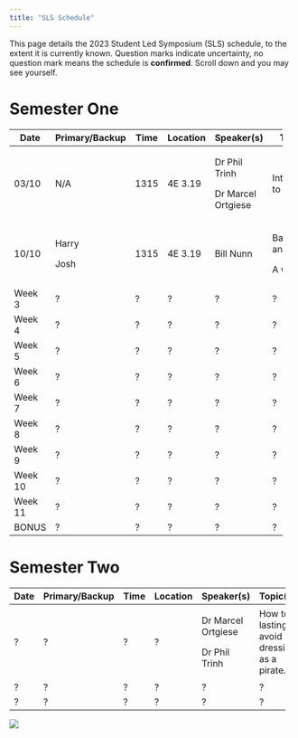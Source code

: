 ```yaml
---
title: "SLS Schedule"
---
```


This page details the 2023 Student Led Symposium (SLS) schedule, to the extent it is currently known. Question marks indicate uncertainty, no question mark means the schedule is **confirmed**. Scroll down and you may see yourself.

# Semester One

+----------+----------------+----------+----------+--------------------+-----------------------+
| Date     | Primary/Backup | Time     | Location | Speaker(s)         | Topic(s)              |
+==========+================+==========+==========+====================+=======================+
| 03/10    | N/A            | 1315     | 4E 3.19  | Dr Phil Trinh      | Introduction to SLS.  |
|          |                |          |          |                    |                       |
|          |                |          |          | Dr Marcel Ortgiese |                       |
+----------+----------------+----------+----------+--------------------+-----------------------+
| 10/10    | Harry          | 1315     | 4E 3.19  | Bill Nunn          | Basic Git and GitHub. |
|          |                |          |          |                    |                       |
|          | Josh           |          |          |                    | A website.            |
+----------+----------------+----------+----------+--------------------+-----------------------+
| Week 3   | ?              | ?        | ?        | ?                  | ?                     |
+----------+----------------+----------+----------+--------------------+-----------------------+
| Week 4   | ?              | ?        | ?        | ?                  | ?                     |
+----------+----------------+----------+----------+--------------------+-----------------------+
| Week 5   | ?              | ?        | ?        | ?                  | ?                     |
+----------+----------------+----------+----------+--------------------+-----------------------+
| Week 6   | ?              | ?        | ?        | ?                  | ?                     |
+----------+----------------+----------+----------+--------------------+-----------------------+
| Week 7   | ?              | ?        | ?        | ?                  | ?                     |
+----------+----------------+----------+----------+--------------------+-----------------------+
| Week 8   | ?              | ?        | ?        | ?                  | ?                     |
+----------+----------------+----------+----------+--------------------+-----------------------+
| Week 9   | ?              | ?        | ?        | ?                  | ?                     |
+----------+----------------+----------+----------+--------------------+-----------------------+
| Week 10  | ?              | ?        | ?        | ?                  | ?                     |
+----------+----------------+----------+----------+--------------------+-----------------------+
| Week 11  | ?              | ?        | ?        | ?                  | ?                     |
+----------+----------------+----------+----------+--------------------+-----------------------+
| BONUS    | ?              | ?        | ?        | ?                  | ?                     |
+----------+----------------+----------+----------+--------------------+-----------------------+

# Semester Two

+--------+----------------+--------+----------+--------------------+----------------------------------------------+
| Date   | Primary/Backup | Time   | Location | Speaker(s)         | Topic(s)                                     |
+========+================+========+==========+====================+==============================================+
| ?      | ?              | ?      | ?        | Dr Marcel Ortgiese | How to lastingly avoid dressing as a pirate. |
|        |                |        |          |                    |                                              |
|        |                |        |          | Dr Phil Trinh      |                                              |
+--------+----------------+--------+----------+--------------------+----------------------------------------------+
| ?      | ?              | ?      | ?        | ?                  | ?                                            |
+--------+----------------+--------+----------+--------------------+----------------------------------------------+
| ?      | ?              | ?      | ?        | ?                  | ?                                            |
+--------+----------------+--------+----------+--------------------+----------------------------------------------+

![](cohort11.jpg)
